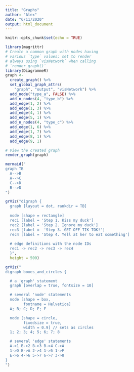 ```yaml
---
title: "Graphs"
author: "Alex"
date: "6/11/2020"
output: html_document
---
```


```r
knitr::opts_chunk$set(echo = TRUE)
```

```r
library(magrittr)
# Create a common graph with nodes having
# various `type` values; set to render
# always using `visNetwork` when calling
# `render_graph()`
library(DiagrammeR)
graph <-
  create_graph() %>%
  set_global_graph_attrs(
    "graph", "output", "visNetwork") %>%
  add_node("type_a", FALSE) %>%
  add_n_nodes(4, "type_b") %>%
  add_edge(1, 2) %>%
  add_edge(1, 3) %>%
  add_edge(4, 1) %>%
  add_edge(5, 1) %>%
  add_n_nodes(4, "type_c") %>%
  add_edge(1, 6) %>%
  add_edge(1, 7) %>%
  add_edge(8, 1) %>%
  add_edge(9, 1)

# View the created graph
render_graph(graph)
```

```r
mermaid("
graph TB
  A-->B
  A-->C
  C-->D
  B-->D
")
```

```r
grViz("digraph {
  graph [layout = dot, rankdir = TB]
  
  node [shape = rectangle]        
  rec1 [label = 'Step 1. Kiss my duck']
  rec2 [label = 'Step 2. Ignore my duck']
  rec3 [label =  'Step 3. GET OFF TIK TOK!']
  rec4 [label = 'Step 4. Yell at her to eat something']
  
  # edge definitions with the node IDs
  rec1 -> rec2 -> rec3 -> rec4
  }", 
  height = 500)
```


```r
grViz("
digraph boxes_and_circles {

  # a 'graph' statement
  graph [overlap = true, fontsize = 10]

  # several 'node' statements
  node [shape = box,
        fontname = Helvetica]
  A; B; C; D; E; F

  node [shape = circle,
        fixedsize = true,
        width = 0.9] // sets as circles
  1; 2; 3; 4; 5; 6; 7; 8

  # several 'edge' statements
  A->1 B->2 B->3 B->4 C->A
  1->D E->A 2->4 1->5 1->F
  E->6 4->6 5->7 6->7 3->8
}
")
```
